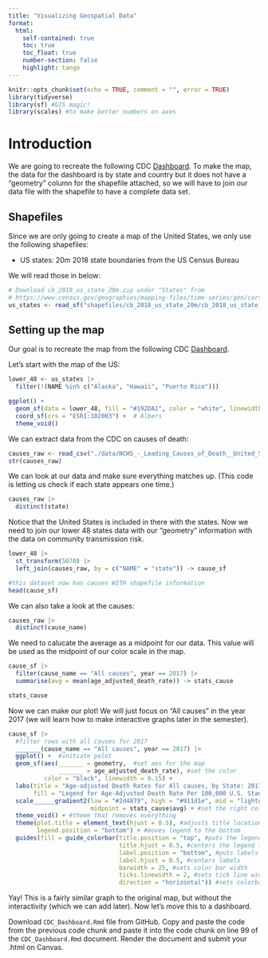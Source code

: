 ```yaml
---
title: "Visualizing Geospatial Data"
format: 
  html:
    self-contained: true
    toc: true
    toc_float: true
    number-section: false
    highlight: tango
---
```


```r
knitr::opts_chunk$set(echo = TRUE, comment = "", error = TRUE)
library(tidyverse)
library(sf) #GIS magic!
library(scales) #to make better numbers on axes
```


# Introduction

We are going to recreate the following CDC [Dashboard](https://www.cdc.gov/nchs/data-visualization/mortality-leading-causes/index.htm).  To make the map, the data for the dashboard is by state and country but it does not have a "geometry" column for the shapefile attached, so we will have to join our data file with the shapefile to have a complete data set.


## Shapefiles

Since we are only going to create a map of the United States, we only use the following shapefiles:  

-   US states: 20m 2018 state boundaries from the US Census Bureau

We will read those in below:

```r
# Download cb_2018_us_state_20m.zip under "States" from
# https://www.census.gov/geographies/mapping-files/time-series/geo/carto-boundary-file.html
us_states <- read_sf("shapefiles/cb_2018_us_state_20m/cb_2018_us_state_20m.shp")
```



## Setting up the map

Our goal is to recreate the map from the following CDC [Dashboard](https://www.cdc.gov/nchs/data-visualization/mortality-leading-causes/index.htm).

Let's start with the map of the US:

```r
lower_48 <- us_states |> 
  filter(!(NAME %in% c("Alaska", "Hawaii", "Puerto Rico")))

ggplot() + 
  geom_sf(data = lower_48, fill = "#192DA1", color = "white", linewidth = 0.25) +
  coord_sf(crs = "ESRI:102003") +  # Albers
  theme_void()
```

We can extract data from the CDC on causes of death:

```r
causes_raw <- read_csv("./data/NCHS_-_Leading_Causes_of_Death__United_States.csv") |> janitor::clean_names()
str(causes_raw)
```

We can look at our data and make sure everything matches up. (This code is letting us check if each state appears one time.)

```r
causes_raw |> 
  distinct(state)
```

Notice that the United States is included in there with the states. Now we need to join our lower 48 states data with our "geometry" information with the data on community transmission risk.

```r
lower_48 |> 
  st_transform(5070) |> 
  left_join(causes_raw, by = c("NAME" = "state")) -> cause_sf
```


```r
#this dataset now has causes WITH shapefile information
head(cause_sf)
```


We can also take a look at the causes:

```r
causes_raw |> 
  distinct(cause_name)
```


We need to calucate the average as a midpoint for our data. This value will be used as the midpoint of our color scale in the map.

```r
cause_sf |>
  filter(cause_name == "All causes", year == 2017) |> 
  summarise(avg = mean(age_adjusted_death_rate)) -> stats_cause

stats_cause
```


Now we can make our plot! We will just focus on "All causes" in the year 2017 (we will learn how to make interactive graphs later in the semester).

```r
cause_sf |>
  #filter rows with all causes for 2017
  _______(cause_name == "All causes", year == 2017) |> 
  ggplot() +  #initiate polot
  geom_sf(aes(_______ = geometry,  #set aes for the map
              _______ = age_adjusted_death_rate), #set the color
          color = "black", linewidth = 0.15) +  
  labs(title = "Age-adjusted Death Rates for All causes, by State: 2017 ",
       fill = "Legend for Age-Adjusted Death Rate Per 100,000 U.S. Standard Population")  +
  scale______gradient2(low = "#2d4879", high = "#911d1e", mid = "lightgrey",
                       midpoint = stats_cause$avg) + #set the right coloring aesthetic to the desired scale
  theme_void() + #theme that removes everything
  theme(plot.title = element_text(hjust = 0.5), #adjusts title location
        legend.position = "bottom") + #moves legend to the bottom
  guides(fill = guide_colorbar(title.position = "top", #puts the legend title on top of the colorbar
                               title.hjust = 0.5, #centers the legend title
                               label.position = "bottom", #puts labels for color bar on bottom
                               label.hjust = 0.5, #centers labels
                               barwidth = 25, #sets color bar width
                               ticks.linewidth = 2, #sets tick line width
                               direction = "horizontal")) #sets colorbar direction
```

Yay! This is a fairly similar graph to the original map, but without the interactivity (which we can add later). Now let's move this to a dashboard.

Download `CDC_Dashboard.Rmd` file from GitHub. Copy and paste the code from the previous code chunk and paste it into the code chunk on line 99 of the `CDC_Dashboard.Rmd` document. Render the document and submit your .html on Canvas.  

